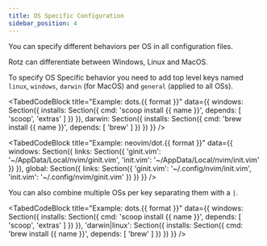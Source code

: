 ```yaml
---
title: OS Specific Configuration
sidebar_position: 4
---
```


You can specify different behaviors per OS in all configuration files.

Rotz can differentiate between Windows, Linux and MacOS.

To specify OS Specific behavior you need to add top level keys named `linux`, `windows`, `darwin` (for MacOS) and `general` (applied to all OSs).

<TabedCodeBlock title="Example: dots.{{ format }}"
  data={{
    windows: Section({
      installs: Section({
        cmd: 'scoop install {{ name }}',
        depends: [
          'scoop',
          'extras'
          ]
      })
    }),
    darwin: Section({
      installs: Section({
        cmd: 'brew install {{ name }}',
        depends: [
          'brew'
        ]
      })
    })
  }} />

<TabedCodeBlock title="Example: neovim/dot.{{ format }}"
  data={{
    windows: Section({
      links: Section({
        'ginit.vim': '~/AppData/Local/nvim/ginit.vim',
        'init.vim': '~/AppData/Local/nvim/init.vim'
      })
    }),
    global: Section({
      links: Section({
        'ginit.vim': '~/.config/nvim/init.vim',
        'init.vim': '~/.config/nvim/ginit.vim'
      })
    })
  }} />

You can also combine multiple OSs per key separating them with a `|`.

<TabedCodeBlock title="Example: dots.{{ format }}"
  data={{
    windows: Section({
      installs: Section({
        cmd: 'scoop install {{ name }}',
        depends: [
          'scoop',
          'extras'
        ]
      })
    }),
    'darwin|linux': Section({
      installs: Section({
        cmd: 'brew install {{ name }}',
        depends: [
          'brew'
        ]
      })
    })
  }} />

